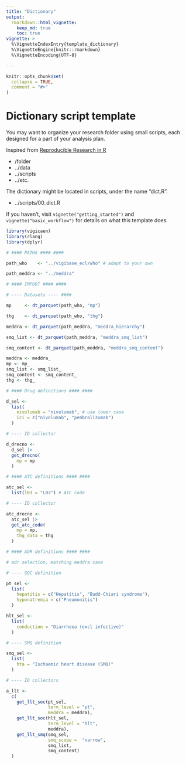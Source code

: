 ---
title: "Dictionary"
output: 
  rmarkdown::html_vignette:
    keep_md: true
    toc: true
vignette: >
  %\VignetteIndexEntry{template_dictionary}
  %\VignetteEngine{knitr::rmarkdown}
  %\VignetteEncoding{UTF-8}

---

```{r, include = FALSE}
knitr::opts_chunk$set(
  collapse = TRUE,
  comment = "#>"
)
```

# Dictionary script template

You may want to organize your research folder using small scripts,
each designed for a part of your analysis plan.

Inspired from [Reproducible Research in R](https://mjrolland.github.io/reproducibility-checklist/cheatsheet.html)

-    /folder
-    ../data
-    ../scripts
-    ../etc.

The dictionary might be located in scripts, under the name "dict.R".

-    ../scripts/00_dict.R

If you haven't, visit `vignette("getting_started")` and `vignette("basic_workflow")` for details on what this template does.

```{r libraries, warning = FALSE, message = FALSE}
library(vigicaen)
library(rlang)
library(dplyr)
```

```{r real_data, eval = FALSE}
# #### PATHS #### ####

path_who    <- "../vigibase_ecl/who" # adapt to your own

path_meddra <- "../meddra" 

# #### IMPORT #### ####

# ---- Datasets ---- ####

mp     <- dt_parquet(path_who, "mp")

thg    <- dt_parquet(path_who, "thg")

meddra <- dt_parquet(path_meddra, "meddra_hierarchy")

smq_list <- dt_parquet(path_meddra, "meddra_smq_list")

smq_content <- dt_parquet(path_meddra, "meddra_smq_content")
```

```{r test_data, echo = FALSE, include = FALSE}
meddra <- meddra_
mp <- mp_
smq_list <- smq_list_
smq_content <- smq_content_
thg <- thg_
```

```{r drugs_adrs, echo = TRUE, eval = TRUE, message = FALSE}
# #### Drug definitions #### ####

d_sel <-
  list(
    nivolumab = "nivolumab", # use lower case
    ici = c("nivolumab", "pembrolizumab")
  )

# ---- ID collector

d_drecno <-
  d_sel |>
  get_drecno(
    mp = mp
  )

# #### ATC definitions #### ####

atc_sel <-
  list(l03 = "L03") # ATC code

# ---- ID collector

atc_drecno <-
  atc_sel |>
  get_atc_code(
    mp = mp,
    thg_data = thg
  )

# #### ADR definitions #### ####

# adr selection, matching meddra case

# ---- SOC definition

pt_sel <-
  list(
    hepatitis = c("Hepatitis", "Budd-Chiari syndrome"),
    hyponatremia = c("Pneumonitis")
  )

hlt_sel <-
  list(
    conduction = "Diarrhoea (excl infective)"
  )

# ---- SMQ definition

smq_sel <-
  list(
    hta = "Ischaemic heart disease (SMQ)"
  )

# ---- ID collectors

a_llt <-
  c(
    get_llt_soc(pt_sel,
                term_level = "pt",
                meddra = meddra),
    get_llt_soc(hlt_sel,
                term_level = "hlt",
                meddra),
    get_llt_smq(smq_sel,
                smq_scope =  "narrow",
                smq_list,
                smq_content)
  )
```

